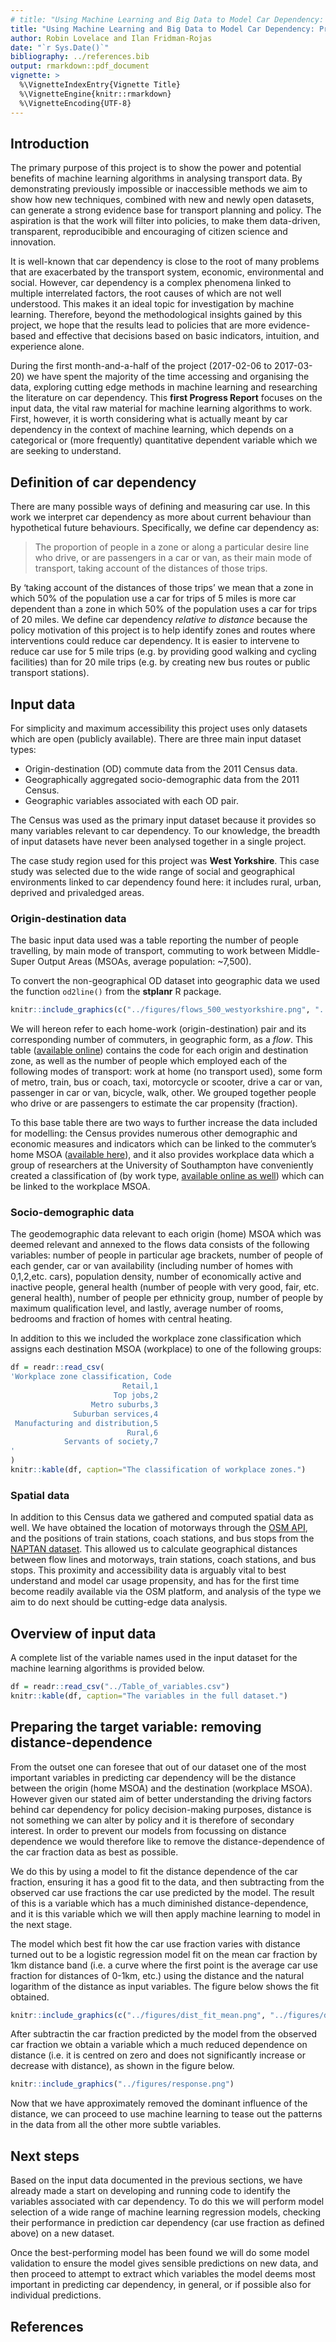 ```yaml
---
# title: "Using Machine Learning and Big Data to Model Car Dependency: an Exploration Using Origin-Destination Data"
title: "Using Machine Learning and Big Data to Model Car Dependency: Progress Report 1 - Input Data"
author: Robin Lovelace and Ilan Fridman-Rojas
date: "`r Sys.Date()`"
bibliography: ../references.bib
output: rmarkdown::pdf_document
vignette: >
  %\VignetteIndexEntry{Vignette Title}
  %\VignetteEngine{knitr::rmarkdown}
  %\VignetteEncoding{UTF-8}
---
```


<!-- ## What is car dependency? -->

<!-- Car dependency should be easy to define: a measure of the extent to which people *depend* on their cars. -->
<!-- But what does this actually mean? -->
<!-- Unless your car doubles as a life-support system, it is unlikley that you literally depend on it for survival. -->
<!-- More likely you depend on the car for trips that are *seen as essential*, for modern life. -->
<!-- Whether it's for doing the 'weekly shop', dropping children off at school or taking a sick relative to hospital at an affordable, car use can easily become integral modern life. -->

<!-- Of course, each of these trips could have either been made by a different mode or not made at all and (except potentially in the case of taking a relative to hospital) nobody would die. -->
<!-- Car dependency is thus about observed behaviour than hypothetical consequences of going *cold turkey*. -->
<!-- The analogy of a drug dependency is useful. -->
<!-- Drug dependents will not die if they can no longer indulge their addition. -->
<!-- But life will be hard, at least for a while after, when they stop. -->
<!-- Similarly, those who are car dependent will find it hard to adjust to life after their car has been taken away. -->

<!-- From a policy perspective car dependency is problematic due to its negative consequences, not in its own right.  -->
<!-- Notwithstanding questions of whether government policy encourages car dependency,  -->


<!-- It is important to note that car dependency is not necessarily  -->

<!-- ## Established methods for car dependency research -->

<!-- There is a long history of reasearch into the concepts of car dependency and, more broadly, mode choice.  -->


<!-- [@mogridge_self-defeating_1997] -->


## Introduction

The primary purpose of this project is to show the power and potential benefits of machine learning algorithms in analysing transport data. By demonstrating previously impossible or inaccessible methods we aim to show how new techniques, combined with new and newly open datasets, can generate a strong evidence base for transport planning and policy. The aspiration is that the work will filter into policies, to make them data-driven, transparent, reproducibible and encouraging of citizen science and innovation.

It is well-known that car dependency is close to the root of many problems that are exacerbated by the transport system, economic, environmental and social. However, car dependency is a complex phenomena linked to multiple interrelated factors, the root causes of which are not well understood. This makes it an ideal topic for investigation by machine learning. Therefore, beyond the methodological insights gained by this project, we hope that the results lead to policies that are more evidence-based and effective that decisions based on basic indicators, intuition, and experience alone.

During the first month-and-a-half of the project (2017-02-06 to 2017-03-20) we have spent the majority of the time accessing and organising the data, exploring cutting edge methods in machine learning and researching the literature on car dependency. This **first Progress Report** focuses on the input data, the vital raw material for machine learning algorithms to work. First, however, it is worth considering what is actually meant by car dependency in the context of machine learning, which depends on a categorical or (more frequently) quantitative dependent variable which we are seeking to understand.

## Definition of car dependency

There are many possible ways of defining and measuring car use. In this work we interpret car dependency as more about current behaviour than hypothetical future behaviours. Specifically, we define car dependency as:

> The proportion of people in a zone or along a particular desire line who drive, or are passengers in a car or van, as their main mode of transport, taking account of the distances of those trips.

By 'taking account of the distances of those trips' we mean that a zone in which 50% of the population use a car for trips of 5 miles is more car dependent than a zone in which 50% of the population uses a car for trips of 20 miles. We define car dependency *relative to distance* because the policy motivation of this project is to help identify zones and routes where interventions could reduce car dependency. It is easier to intervene to reduce car use for 5 mile trips (e.g. by providing good walking and cycling facilities) than for 20 mile trips (e.g. by creating new bus routes or public transport stations).

<!-- Say how we define car dependency, and something about the model used to estimate 'expected level of driving' here please. -->

## Input data

For simplicity and maximum accessibility this project uses only datasets which are open (publicly available). There are three main input dataset types:

- Origin-destination (OD) commute data from the 2011 Census data.
- Geographically aggregated socio-demographic data from the 2011 Census.
- Geographic variables associated with each OD pair.

The Census was used as the primary input dataset because it provides so many variables relevant to car dependency. To our knowledge, the breadth of input datasets have never been analysed together in a single project.

The case study region used for this project was **West Yorkshire**. This case study was selected due to the wide range of social and geographical environments linked to car dependency found here: it includes rural, urban, deprived and privaledged areas.

### Origin-destination data

The basic input data used was a table reporting the number of people travelling, by main mode of transport, commuting to work between Middle-Super Output Areas (MSOAs, average population: ~7,500).

To convert the non-geographical OD dataset into geographic data we used the function `od2line()` from the **stplanr** R package.

<!-- Maybe add example code here. -->

```r
knitr::include_graphics(c("../figures/flows_500_westyorkshire.png", "../figures/dist_motorways.png"))
```

We will hereon refer to each home-work (origin-destination) pair and its corresponding number of commuters, in geographic form, as a *flow*. This table ([available online](http://wicid.ukdataservice.ac.uk/)) contains the code for each origin and destination zone, as well as the number of people which employed each of the following modes of transport: work at home (no transport used), some form of metro, train, bus or coach, taxi, motorcycle or scooter, drive a car or van, passenger in car or van, bicycle, walk, other. We grouped together people who drive or are passengers to estimate the car propensity (fraction).


To this base table there are two ways to further increase the data included for modelling: the Census provides numerous other demographic and economic measures and indicators which can be linked to the commuter's home MSOA ([available here](https://www.nomisweb.co.uk/census/2011/data_finder)), and it also provides workplace data which a group of researchers at the University of Southampton have conveniently created a classification of (by work type, [available online as well](http://cowz.geodata.soton.ac.uk/download/)) which can be linked to the workplace MSOA.

### Socio-demographic data

The geodemographic data relevant to each origin (home) MSOA which was deemed relevant and annexed to the flows data consists of the following variables: number of people in particular age brackets, number of people of each gender, car or van availability (including number of homes with 0,1,2,etc. cars), population density, number of economically active and inactive people, general health (number of people with very good, fair, etc. general health), number of people per ethnicity group, number of people by maximum qualification level, and lastly, average number of rooms, bedrooms and fraction of homes with central heating.

In addition to this we included the workplace zone classification which assigns each destination MSOA (workplace) to one of the following groups:
```r
df = readr::read_csv(
'Workplace zone classification, Code
                         Retail,1
                       Top jobs,2
                  Metro suburbs,3
              Suburban services,4
 Manufacturing and distribution,5
                          Rural,6
            Servants of society,7
'
)
knitr::kable(df, caption="The classification of workplace zones.")
```

            
### Spatial data

In addition to this Census data we gathered and computed spatial data as well. We have obtained the location of motorways through the [OSM API](https://osmdatar.github.io/osmdata/articles/osmdata.html), and the positions of train stations, coach stations, and bus stops from the [NAPTAN dataset](http://naptan.app.dft.gov.uk/datarequest/help). This allowed us to calculate geographical distances between flow lines and motorways, train stations, coach stations, and bus stops. This proximity and accessibility data is arguably vital to best understand and model car usage propensity, and has for the first time become readily available via the OSM platform, and analysis of the type we aim to do next should be cutting-edge data analysis.

## Overview of input data

A complete list of the variable names used in the input dataset for the machine learning algorithms is provided below.

```r
df = readr::read_csv("../Table_of_variables.csv")
knitr::kable(df, caption="The variables in the full dataset.")
```

## Preparing the target variable: removing distance-dependence

From the outset one can foresee that out of our dataset one of the most important variables in predicting car dependency will be the distance between the origin (home MSOA) and the destination (workplace MSOA). However given our stated aim of better understanding the driving factors behind car dependency for policy decision-making purposes, distance is not something we can alter by policy and it is therefore of secondary interest. In order to prevent our models from focussing on distance dependence we would therefore like to remove the distance-dependence of the car fraction data as best as possible.

We do this by using a model to fit the distance dependence of the car fraction, ensuring it has a good fit to the data, and then subtracting from the observed car use fractions the car use predicted by the model. The result of this is a variable which has a much diminished distance-dependence, and it is this variable which we will then apply machine learning to model in the next stage.

The model which best fit how the car use fraction varies with distance turned out to be a logistic regression model fit on the mean car fraction by 1km distance band (i.e. a curve where the first point is the average car use fraction for distances of 0-1km, etc.) using the distance and the natural logarithm of the distance as input variables. The figure below shows the fit obtained.

```r
knitr::include_graphics(c("../figures/dist_fit_mean.png", "../figures/dist_fit.png"))
```

After subtractin the car fraction predicted by the model from the observed car fraction we obtain a variable which a much reduced dependence on distance (i.e. it is centred on zero and does not significantly increase or decrease with distance), as shown in the figure below.

```r
knitr::include_graphics("../figures/response.png")
```

Now that we have approximately removed the dominant influence of the distance, we can proceed to use machine learning to tease out the patterns in the data from all the other more subtle variables. 

## Next steps

Based on the input data documented in the previous sections, we have already made a start on developing and running code to identify the variables associated with car dependency. To do this we will perform model selection of a wide range of machine learning regression models, checking their performance in prediction car dependency (car use fraction as defined above) on a new dataset.

Once the best-performing model has been found we will do some model validation to ensure the model gives sensible predictions on new data, and then proceed to attempt to extract which variables the model deems most important in predicting car dependency, in general, or if possible also for individual predictions.

## References
